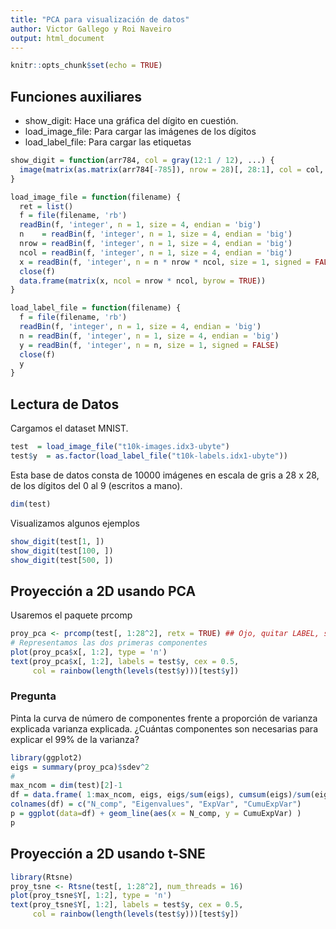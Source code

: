 ```yaml
---
title: "PCA para visualización de datos"
author: Victor Gallego y Roi Naveiro
output: html_document
---
```


```r
knitr::opts_chunk$set(echo = TRUE)
```


## Funciones auxiliares

* show_digit: Hace una gráfica del dígito en cuestión.
* load_image_file: Para cargar las imágenes de los dígitos
* load_label_file: Para cargar las etiquetas

```r
show_digit = function(arr784, col = gray(12:1 / 12), ...) {
  image(matrix(as.matrix(arr784[-785]), nrow = 28)[, 28:1], col = col, ...)
}

load_image_file = function(filename) {
  ret = list()
  f = file(filename, 'rb')
  readBin(f, 'integer', n = 1, size = 4, endian = 'big')
  n    = readBin(f, 'integer', n = 1, size = 4, endian = 'big')
  nrow = readBin(f, 'integer', n = 1, size = 4, endian = 'big')
  ncol = readBin(f, 'integer', n = 1, size = 4, endian = 'big')
  x = readBin(f, 'integer', n = n * nrow * ncol, size = 1, signed = FALSE)
  close(f)
  data.frame(matrix(x, ncol = nrow * ncol, byrow = TRUE))
}

load_label_file = function(filename) {
  f = file(filename, 'rb')
  readBin(f, 'integer', n = 1, size = 4, endian = 'big')
  n = readBin(f, 'integer', n = 1, size = 4, endian = 'big')
  y = readBin(f, 'integer', n = n, size = 1, signed = FALSE)
  close(f)
  y
}
```

## Lectura de Datos

Cargamos el dataset MNIST.

```r
test  = load_image_file("t10k-images.idx3-ubyte")
test$y  = as.factor(load_label_file("t10k-labels.idx1-ubyte"))
```

Esta base de datos consta de 10000 imágenes en escala de gris a 28 x 28, de los dígitos del 0 al 9 (escritos a mano).

```r
dim(test)
```

Visualizamos algunos ejemplos 

```r
show_digit(test[1, ])
show_digit(test[100, ])
show_digit(test[500, ])
```


## Proyección a 2D usando PCA

Usaremos el paquete prcomp
```r
proy_pca <- prcomp(test[, 1:28^2], retx = TRUE) ## Ojo, quitar LABEL, sino son trampas
# Representamos las dos primeras componentes
plot(proy_pca$x[, 1:2], type = 'n')
text(proy_pca$x[, 1:2], labels = test$y, cex = 0.5,
     col = rainbow(length(levels(test$y)))[test$y])
```

### Pregunta

Pinta la curva de número de componentes frente a proporción de varianza explicada varianza explicada. ¿Cuántas componentes son necesarias para explicar el 99% de la varianza?

```r
library(ggplot2)
eigs = summary(proy_pca)$sdev^2
#
max_ncom = dim(test)[2]-1
df = data.frame( 1:max_ncom, eigs, eigs/sum(eigs), cumsum(eigs)/sum(eigs))
colnames(df) = c("N_comp", "Eigenvalues", "ExpVar", "CumuExpVar")
p = ggplot(data=df) + geom_line(aes(x = N_comp, y = CumuExpVar) )
p
```



## Proyección a 2D usando t-SNE

```r
library(Rtsne)
proy_tsne <- Rtsne(test[, 1:28^2], num_threads = 16)
plot(proy_tsne$Y[, 1:2], type = 'n')
text(proy_tsne$Y[, 1:2], labels = test$y, cex = 0.5,
     col = rainbow(length(levels(test$y)))[test$y])
```







     
     
